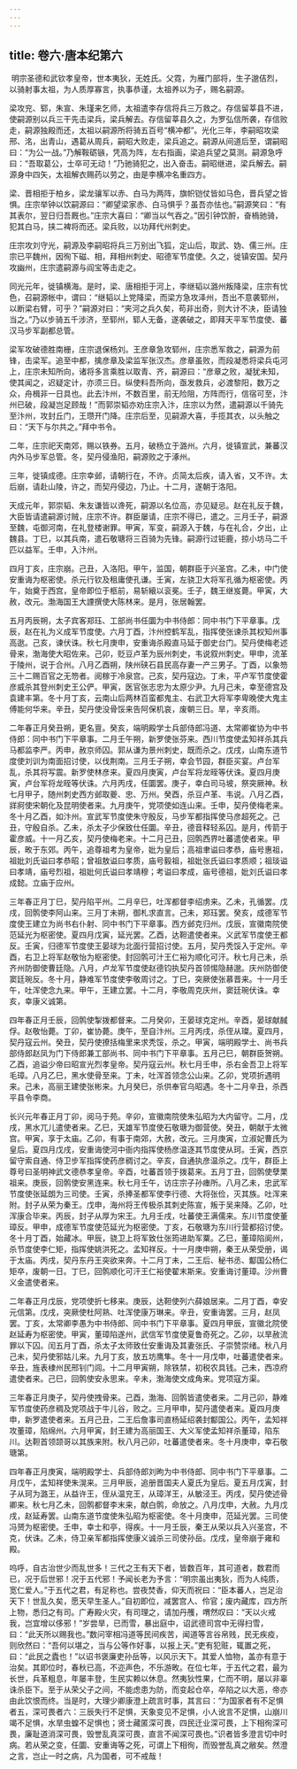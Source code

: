 ```yaml
---
---
---
```

title: 卷六·唐本纪第六
---

 明宗圣德和武钦孝皇帝，世本夷狄，无姓氏。父霓，为雁门部将，生子邈佶烈，以骑射事太祖，为人质厚寡言，执事恭谨，太祖养以为子，赐名嗣源。

梁攻兖、郓，朱宣、朱瑾来乞师，太祖遣李存信将兵三万救之。存信留莘县不进，使嗣源别以兵三干先击梁兵，梁兵解去。存信留莘县久之，为罗弘信所袭，存信败走，嗣源独殿而还，太祖以嗣源所将骑五百号“横冲都”。光化三年，李嗣昭攻梁邢、洺，出青山，遇葛从周兵，嗣昭大败走，梁兵追之。嗣源从间道后至，谓嗣昭曰：“为公一战。”乃解鞍砺镞，凭高为阵，左右指画，梁追兵望之莫测。嗣源急呼曰：“吾取葛公，士卒可无动！”乃驰骑犯之，出入奋击。嗣昭继进，梁兵解去。嗣源身中四矢，太祖解衣赐药以劳之，由是李横冲名重四方。

梁、晋相拒于柏乡，梁龙骧军以赤、白马为两阵，旗帜铠仗皆如马色，晋兵望之皆惧。庄宗举钟以饮嗣源曰：“卿望梁家赤、白马惧乎？虽吾亦怯也。”嗣源笑曰：“有其表尔，翌日归吾厩也。”庄宗大喜曰：“卿当以气吞之。”因引钟饮酹，奋楇驰骑，犯其白马，挟二裨将而还。梁兵败，以功拜代州刺史。

庄宗攻刘守光，嗣源及李嗣昭将兵三万别出飞狐，定山后，取武、妫、儒三州。庄宗已平魏州，因徇下磁、相，拜相州刺史、昭德军节度使。久之，徙镇安国。契丹攻幽州，庄宗遣嗣源与阎宝等击走之。

同光元年，徙镇横海。是时，梁、唐相拒于河上，李继韬以潞州叛降梁，庄宗有忧色，召嗣源帐中，谓曰：“继韬以上党降梁，而梁方急攻泽州，吾出不意袭郓州，以断梁右臂，可乎？”嗣源对曰：“夹河之兵久矣，苟非出奇，则大计不决，臣请独当之。”乃以步骑五千涉济，至郓州，郓人无备，遂袭破之，即拜天平军节度使、蕃汉马步军副都总管。

梁军攻破德胜南栅，庄宗退保杨刘。王彦章急攻郓州，庄宗悉军救之，嗣源为前锋，击梁军。追至中都，擒彦章及梁监军张汉杰。彦章虽败，而段凝悉将梁兵屯河上，庄宗未知所向，诸将多言乘胜以取青、齐，嗣源曰：“彦章之败，凝犹未知，使其闻之，迟疑定计，亦须三日。纵使料吾所向，亟发救兵，必渡黎阳，数万之众，舟楫非一日具也。此去汴州，不数百里，前无险阻，方阵而行，信宿可至，汴州已破，段凝岂足顾哉！”而郭崇韬亦劝庄宗入汴，庄宗以为然，遣嗣源以千骑先至汴州，攻封丘门，王瓒开门降。庄宗后至，见嗣源大喜，手揽其衣，以头触之曰：“天下与尔共之。”拜中书令。

二年，庄宗祀天南郊，赐以铁券。五月，破杨立于潞州。六月，徙镇宣武，兼蕃汉内外马步军总管。冬，契丹侵渔阳，嗣源败之于涿州。

三年，徙镇成德。庄宗幸邺，请朝行在，不许。贞简太后疾，请入省，又不许。太后崩，请赴山陵，许之，而契丹侵边，乃止。十二月，遂朝于洛阳。

天成元年，郭崇韬、朱友谦皆以谗死，嗣源以名位高，亦见疑忌。赵在礼反于魏，大臣皆请遣嗣源讨贼，庄宗不许。群臣屡请，庄宗不得已，遣之。三月壬子，嗣源至魏，屯御河南，在礼登楼谢罪。甲寅，军变，嗣源入于魏，与在礼合，夕出，止魏县。丁巳，以其兵南，遣石敬瑭将三百骑为先锋。嗣源行过钜鹿，掠小坊马二千匹以益军。壬申，入汴州。

四月丁亥，庄宗崩。己丑，入洛阳。甲午，监国，朝群臣于兴圣宫。乙未，中门使安重诲为枢密使。杀元行钦及租庸使孔谦。壬寅，左骁卫大将军孔循为枢密使。丙午，始奠于西宫，皇帝即位于柩前，易斩縗以衮冕。壬子，魏王继岌薨。甲寅，大赦，改元。渤海国王大諲撰使大陈林来。是月，张居翰罢。

五月丙辰朔，太子宾客郑珏、工部尚书任圜为中书侍郎：同中书门下平章事。戊辰，赵在礼为义成军节度使。六月丁酉，汴州控鹤军乱，指挥使张谏杀其权知州事高逖。己亥，谏伏诛。秋七月庚申，安重诲杀殿直马延于御史台门。契丹使梅老述骨来，渤海使大昭佐来。己卯，贬豆卢革为辰州刺史，韦说叙州刺史。甲申，流革于陵州，说于合州。八月乙酉朔，陕州硖石县民高存妻一产三男子。丁酉，以象笏三十二赐百官之无笏者。阅稼于冷泉宫。己亥，契丹寇边。丁未，平卢军节度使霍彦威杀其登州刺史王公俨。甲寅，医官张志忠为太原少尹。九月己未，幸至德宫及袁建丰第。冬十月丁亥，云南山后两林百蛮都鬼主、右武卫大将军李卑晚使大鬼主傅能何华来。辛丑，契丹使没骨馁来告阿保机哀，废朝三日。旱，辛亥雨。

二年春正月癸丑朔，更名亶。癸亥，端明殿学士兵部侍郎冯道、太常卿崔协为中书侍郎：同中书门下平章事。二月壬午朔，新罗使张芬来。西川节度使孟知祥杀其兵马都监李严。丙申，赦京师囚。郭从谦为景州刺史，既而杀之。戊戌，山南东道节度使刘训为南面招讨使，以伐荆南。三月壬子朔，幸会节园，群臣买宴。卢台军乱，杀其将写震。新罗使林彦来。夏四月庚寅，卢台军将龙晊等伏诛。夏四月庚寅，卢台军将龙晊等伏诛。六月丙戌，任圜罢。庚子，幸白司马坡，祭突厥神。秋七月甲子，随州刺史西方邺取夔、忠、万州。癸酉，杀豆卢革、韦说。八月乙酉，牂牁使宋朝化及昆明使者来。九月庚午，党项使如连山来。壬申，契丹使梅老来。冬十月乙酉，如汴州。宣武军节度使朱守殷反，马步军都指挥使马彦超死之。己丑，守殷自杀。乙未，杀太子少保致仕任圜。辛丑，德音释轻系囚。是月，传箭于霍彦威。十一月乙亥，契丹使梅老来。十二月己丑，回鹘西界吐蕃遣使者来。甲辰，畋于东郊。丙午，追尊祖考为皇帝，妣为皇后；高祖聿谥曰孝恭，庙号惠祖，祖妣刘氏谥曰孝恭昭；曾祖敖谥曰孝质，庙号毅祖，祖妣张氏谥曰孝质顺；祖琰谥曰孝靖，庙号烈祖，祖妣何氏谥曰孝靖穆；考谥曰孝成，庙号德祖，妣刘氏谥曰孝成懿。立庙于应州。

三年春正月丁巳，契丹陷平州。二月辛巳，吐浑都督李绍虏来。乙未，孔循罢。戊戌，回鹘使李阿山来。三月丁未朔，御札求直言。己未，郑珏罢。癸亥，成德军节度使王建立为尚书右仆射、同中书门下平章事。西方邺克归州。戊辰，宣徽南院使范延光为枢密使。夏四月戊寅，延光罢。乙酉，达靼遣使者来。义武军节度使王都反。壬寅，归德军节度使王晏球为北面行营招讨使。五月，契丹秃馁入于定州。辛酉，右卫上将军赵敬怡为枢密使。封回鹘可汁王仁裕为顺化可汗。秋七月己未，杀齐州防御使曹廷隐。八月，卢龙军节度使赵德钧执契丹首领惕隐赫邈。庆州防御使窦廷琬反。冬十月，静难军节度使李敬周讨之。丁巳，突厥使张慕晋来。十一月壬午，吐浑使念九来。甲午，王建立罢。十二月，李敬周克庆州，窦廷琬伏诛。幸亥，幸康义诚第。

四年春正月壬辰，回鹘使掣拨都督来。二月癸卯，王晏球克定州。辛酉，晏球献馘俘。赵敬怡薨。丁卯，崔协薨。庚午，至自汴州。三月丙戌，杀侄从璨。夏四月，契丹寇云州。癸丑，契丹使撩括梅里来求秃馁，杀之。甲寅，端明殿学士、尚书兵部侍郎赵凤为门下侍郎兼工部尚书、同中书门下平章事。五月己巳，朝群臣贺朔。乙酉，追谥少帝曰昭宣光烈孝皇帝。契丹寇云州。秋七月壬申，杀右金吾卫上将军毛璋。八月乙巳，黑水使骨至来。丁未，吐浑首领念公山来。乙卯，党项折遇明来。己未，高丽王建使张彬来。九月癸巳，杀供奉官乌昭遇。冬十二月辛丑，杀西平县令李商。

长兴元年春正月丁卯，阅马于苑。辛卯，宣徽南院使朱弘昭为大内留守。二月，戊戌，黑水兀儿遣使者来。乙巳，天雄军节度使石敬瑭为御营使。癸丑，朝献于太微宫。甲寅，享于太庙。乙卯，有事于南郊，大赦，改元。三月庚寅，立淑妃曹氏为皇后。夏四月戊戌，安重诲使河中衙内指挥使杨彦温逐其节度使从珂。壬寅，西京留守索自通、侍卫步军指挥使药彦稠讨之。辛亥，自通执彦温杀之。戊午，群臣上尊号曰圣明神武文德恭孝皇帝。辛酉，吐蕃首领于拨葛来。五月丁丑，回鹘使孽栗祖来。庚辰，回鹘使安黑连来。秋七月壬午，访庄宗子孙瘗所。八月乙未，忠武军节度使张延朗为三司使。壬寅，杀捧圣都军使李行德、大将张俭，灭其族。吐浑来附。封子从荣为秦王。戊申，海州将王传极杀其刺史陈宣，叛于吴来降。乙卯，吐浑康合毕来。丙辰，封子从厚为宋王。九月壬戌，吐蕃使王满儒来。东川节度使董璋反。甲申，成德军节度使范延光为枢密使。丁亥，石敬瑭为东川行营都招讨使。冬十月丁酉，始藏冰。甲辰，骁卫上将军致仕张筠进助军粟。乙巳，董璋陷阆州，杀节度使李仁矩，指挥使姚洪死之。孟知祥反。十一月庚申朔，秦王从荣受册，谒于太庙。丙戌，契丹东丹王突欲来奔。十二月丁未，二王后、秘书丞、酅国公杨仁矩卒，废朝一日。丁巳，回鹘顺化可汗王仁裕使翟末斯来。安重诲讨董璋。沙州曹义金遣使者来。

二年春正月戊辰，党项使折七移来。庚辰，达靼使列六薛娘居来。二月丁酉，幸安元信第。戊戌，突厥使杜阿熟、吐浑使康万琳来。辛丑，安重诲罢。三月，赵凤罢。丁亥，太常卿李愚为中书侍郎、同中书门下平章事。夏四月甲辰，宣徽北院使赵延寿为枢密使。甲寅，董璋陷遂州，武信军节度使夏鲁奇死之。乙卯，以旱赦流罪以下囚。闰五月丁酉，杀太子太师致仕安重诲及其妻张氏、子崇赞崇绪。秋八月己未，契丹使邪姑儿来。九月丁亥，放五坊鹰隼。冬十一月戊申，吐蕃遣使者来。辛丑，旌表棣州民邢钊门闾。十二月甲寅朔，除铁禁，初税农具钱。己未，西凉府遣使者来。己巳，回鹘使安永思来。辛未，渤海使文成角来。党项寇方渠。

三年春正月庚子，契丹使拽骨来。己酉，渤海、回鹘皆遣使者来。二月己卯，静难军节度使药彦稠及党项战于牛儿谷，败之。三月甲申，契丹遣使者来。夏四月庚申，新罗遣使者来。五月己丑，二王后詹事司直杨延绍袭封酅国公。丙午，孟知祥攻董璋，陷绵州。六月甲寅，封王建为高丽国王、大义军使孟知祥杀董璋，陷东川。达靼首领颉哥以其族来附。秋八月己卯，吐蕃遣使者来。冬十月庚申，幸石敬瑭第。

四年春正月庚寅，端明殿学士、兵部侍郎刘昫为中书侍郎、同中书门下平章事。二月戊午，孟知祥使朱滉来。三月甲辰，追册晋国夫人夏氏为皇后。夏五月戊寅，封子从珂为潞王，从益许王，侄从温兖王，从璋洋王，从敏泾王。丙戌，契丹使述骨卿来。秋七月乙未，回鹘都督李末来，献白鹘，命放之。八月戊申，大赦。九月戊戌，赵延寿罢。山南东道节度使朱弘昭为枢密使。冬十月庚申，范延光罢。三司使冯赟为枢密使。壬申，幸士和亭，得疾。十一月壬辰，秦王从荣以兵入兴圣宫，不克，伏诛。乙未，侍卫亲军都指挥使康义诚杀三司使孙岳。戊戌，皇帝崩于雍和殿。

呜呼，自古治世少而乱世多！三代之王有天下者，皆数百年，其可道者，数君而已，况于后世邪！况于五代邪！予闻长老为予言：“明宗虽出夷狄，而为人纯质，宽仁爱人。”于五代之君，有足称也。尝夜焚香，仰天而祝曰：“臣本蕃人，岂足治天下！世乱久矣，愿天早生圣人。”自初即位，减罢宫人、伶官；废内藏库，四方所上物，悉归之有司。广寿殿火灾，有司理之，请加丹雘，喟然叹曰：“天以火戒我，岂宜增以侈邪！”岁尝旱，已而雪，暴出庭中，诏武德司宫中无得扫雪，曰：“此天所以赐我也。”数问宰相冯道等民间疾苦，闻道等言谷帛贱，民无疾疫，则欣然曰：“吾何以堪之，当与公等作好事，以报上天。”吏有犯赃，辄置之死，曰：“此民之蠹也！”以诏书褒廉吏孙岳等，以风示天下。其爱人恤物，盖亦有意于治矣。其即位时，春秋已高，不迩声色，不乐游畋。在位七年，于五代之君，最为长世，兵革粗息，年屡丰登，生民实赖以休息。然夷狄性果，仁而不明，屡以非辜诛杀臣下。至于从荣父子之间，不能虑患为防，而变起仓卒，卒陷之以大恶，帝亦由此饮恨而终。当是时，大理少卿康澄上疏言时事，其言曰：“为国家者有不足惧者五，深可畏者六：三辰失行不足惧，天象变见不足惧，小人讹言不足惧，山崩川竭不足惧，水旱虫蝗不足惧也；贤士藏匿深可畏，四民迁业深可畏，上下相徇深可畏，廉耻道消深可畏，毁誉乱真深可畏，直言不闻深可畏也。”识者皆多澄言切中时病。若从荣之变，任圜、安重诲等之死，可谓上下相徇，而毁誉乱真之敝矣。然澄之言，岂止一时之病，凡为国者，可不戒哉！

